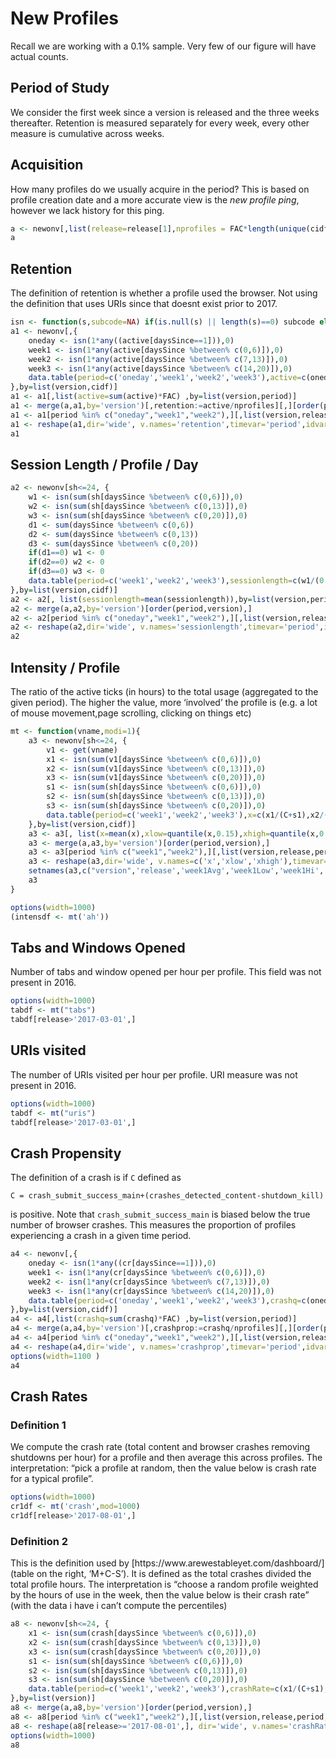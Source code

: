 # New Profiles

Recall we are working with a 0.1% sample. Very few of our figure will have actual counts.

## Period of Study

We consider the first week since a version is released and the three weeks
thereafter. Retention is measured separately for every week, every other measure
is cumulative across weeks.

## Acquisition

How many profiles do we usually acquire in the period? This is based on profile
creation date and a more accurate view is the *new profile ping*, however we
lack history for this ping.

```r
a <- newonv[,list(release=release[1],nprofiles = FAC*length(unique(cidf))) ,by=version][order(version),]
a
```

## Retention 

The definition of retention is whether a profile used the browser.
Not using the definition that uses URIs since that doesnt exist prior to 2017.

```r
isn <- function(s,subcode=NA) if(is.null(s) || length(s)==0) subcode else s
a1 <- newonv[,{
    oneday <- isn(1*any((active[daysSince==1])),0)
    week1 <- isn(1*any(active[daysSince %between% c(0,6)]),0)
    week2 <- isn(1*any(active[daysSince %between% c(7,13)]),0)
    week3 <- isn(1*any(active[daysSince %between% c(14,20)]),0)
    data.table(period=c('oneday','week1','week2','week3'),active=c(oneday,week1,week2,week3))
},by=list(version,cidf)]
a1 <- a1[,list(active=sum(active)*FAC) ,by=list(version,period)]
a1 <- merge(a,a1,by='version')[,retention:=active/nprofiles][,][order(period,version),]
a1 <- a1[period %in% c("oneday","week1","week2"),][,list(version,release,period,retention=retention*100)]
a1 <- reshape(a1,dir='wide', v.names='retention',timevar='period',idvar=c('version','release'))
a1 

```

## Session Length / Profile / Day 

```r
a2 <- newonv[sh<=24, {
    w1 <- isn(sum(sh[daysSince %between% c(0,6)]),0)
    w2 <- isn(sum(sh[daysSince %between% c(0,13)]),0)
    w3 <- isn(sum(sh[daysSince %between% c(0,20)]),0)
    d1 <- sum(daysSince %between% c(0,6))
    d2 <- sum(daysSince %between% c(0,13))
    d3 <- sum(daysSince %between% c(0,20))
    if(d1==0) w1 <- 0
    if(d2==0) w2 <- 0
    if(d3==0) w3 <- 0
    data.table(period=c('week1','week2','week3'),sessionlength=c(w1/(0.001+d1),w2/(0.001+d2),w3/(0.001+d3)))
},by=list(version,cidf)]
a2 <- a2[, list(sessionlength=mean(sessionlength)),by=list(version,period)]
a2 <- merge(a,a2,by='version')[order(period,version),]
a2 <- a2[period %in% c("oneday","week1","week2"),][,list(version,release,period,sessionlength)]
a2 <- reshape(a2,dir='wide', v.names='sessionlength',timevar='period',idvar=c('version','release'))
a2

```


## Intensity / Profile

The ratio of the active ticks (in hours) to the total usage (aggregated to the
given period). The higher the value, more 'involved' the profile is (e.g. a lot
of mouse movement,page scrolling, clicking on things  etc)

```r
mt <- function(vname,modi=1){
    a3 <- newonv[sh<=24, {
        v1 <- get(vname)
        x1 <- isn(sum(v1[daysSince %between% c(0,6)]),0)
        x2 <- isn(sum(v1[daysSince %between% c(0,13)]),0)
        x3 <- isn(sum(v1[daysSince %between% c(0,20)]),0)
        s1 <- isn(sum(sh[daysSince %between% c(0,6)]),0)
        s2 <- isn(sum(sh[daysSince %between% c(0,13)]),0)
        s3 <- isn(sum(sh[daysSince %between% c(0,20)]),0)
        data.table(period=c('week1','week2','week3'),x=c(x1/(C+s1),x2/(C+s2),x3/(C+s3))*modi  )
    },by=list(version,cidf)]
    a3 <- a3[, list(x=mean(x),xlow=quantile(x,0.15),xhigh=quantile(x,0.85)),by=list(version,period)]
    a3 <- merge(a,a3,by='version')[order(period,version),]
    a3 <- a3[period %in% c("week1","week2"),][,list(version,release,period,x,xlow,xhigh)]
    a3 <- reshape(a3,dir='wide', v.names=c('x','xlow','xhigh'),timevar='period',idvar=c('version','release'))
    setnames(a3,c("version",'release','week1Avg','week1Low','week1Hi','week2Avg','week2Low','weel2Hi'))
    a3
}
```


```r
options(width=1000)
(intensdf <- mt('ah'))
```


## Tabs and Windows Opened

Number of tabs and window opened per hour per profile. This field was not
present in 2016.

```r
options(width=1000)
tabdf <- mt("tabs")
tabdf[release>'2017-03-01',]
```



## URIs visited

The number of  URIs visited per hour per profile. URI measure was not present in 2016.

```r
options(width=1000)
tabdf <- mt("uris")
tabdf[release>'2017-03-01',]
```




## Crash Propensity

The definition of a crash is if `C` defined as 

```
C = crash_submit_success_main+(crashes_detected_content-shutdown_kill)
```

is positive. Note that `crash_submit_success_main` is biased below the true
number of browser crashes. This measures the proportion of profiles
experiencing a crash in a given time period.


```r

a4 <- newonv[,{
    oneday <- isn(1*any((cr[daysSince==1])),0)
    week1 <- isn(1*any(cr[daysSince %between% c(0,6)]),0)
    week2 <- isn(1*any(cr[daysSince %between% c(7,13)]),0)
    week3 <- isn(1*any(cr[daysSince %between% c(14,20)]),0)
    data.table(period=c('oneday','week1','week2','week3'),crashq=c(oneday,week1,week2,week3))
},by=list(version,cidf)]
a4 <- a4[,list(crashq=sum(crashq)*FAC) ,by=list(version,period)]
a4 <- merge(a,a4,by='version')[,crashprop:=crashq/nprofiles][,][order(period,version),]
a4 <- a4[period %in% c("oneday","week1","week2"),][,list(version,release,period,crashprop=crashprop*100)]
a4 <- reshape(a4,dir='wide', v.names='crashprop',timevar='period',idvar=c('version','release'))
options(width=1100 )
a4

```

## Crash Rates

### Definition 1

We compute the crash rate (total content and browser crashes removing shutdowns
per hour)  for a profile and then average this across profiles. The
interpretation: "pick a profile at random, then the value below is crash rate
for a typical profile".


```r
options(width=1000)
cr1df <- mt('crash',mod=1000)
cr1df[release>'2017-08-01',]
```


### Definition 2

This is the definition used by [https://www.arewestableyet.com/dashboard/]
(table on the right, 'M+C-S'). It is defined as the total crashes divided the
total profile hours. The interpretation is "choose a random profile weighted by
the hours of use in the week, then the value below is their crash rate" (with
the data i have i can’t compute the percentiles)

```r
a8 <- newonv[sh<=24, {
    x1 <- isn(sum(crash[daysSince %between% c(0,6)]),0)
    x2 <- isn(sum(crash[daysSince %between% c(0,13)]),0)
    x3 <- isn(sum(crash[daysSince %between% c(0,20)]),0)
    s1 <- isn(sum(sh[daysSince %between% c(0,6)]),0)
    s2 <- isn(sum(sh[daysSince %between% c(0,13)]),0)
    s3 <- isn(sum(sh[daysSince %between% c(0,20)]),0)
    data.table(period=c('week1','week2','week3'),crashRate=c(x1/(C+s1),x2/(C+s2),x3/(C+s3))*1000) 
},by=list(version)]
a8 <- merge(a,a8,by='version')[order(period,version),]
a8 <- a8[period %in% c("week1","week2"),][,list(version,release,period,crashRate)]
a8 <- reshape(a8[release>='2017-08-01',], dir='wide', v.names='crashRate',timevar='period',idvar=c('version','release'))
options(width=1000)
a8
```
